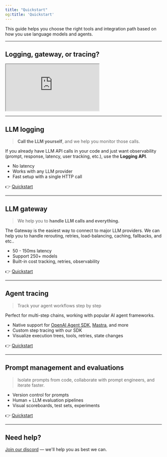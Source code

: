 ```yaml
---
title: "Quickstart"
og:title: 'Quickstart'
---
```


This guide helps you choose the right tools and integration path based on how you use language models and agents.

---

## Logging, gateway, or tracing?

<iframe
  className="w-full aspect-video rounded-xl"
  src="https://www.youtube.com/embed/QGrUM_H3q_k"
  title="LLM logging vs AI gateway vs Agent tracing"
  allow="accelerometer; autoplay; clipboard-write; encrypted-media; gyroscope; picture-in-picture"
  allowFullScreen={true}
></iframe>

---

## LLM logging

> **Call the LLM yourself**, and we help you monitor those calls.

If you already have LLM API calls in your code and just want observability (prompt, response, latency, user tracking, etc.), use the **Logging API**.

- No latency
- Works with any LLM provider
- Fast setup with a single HTTP call

👉 [Quickstart](/documentation/products/logs/quickstart)

---

## LLM gateway

> We help you to **handle LLM calls and everything.**

The Gateway is the easiest way to connect to major LLM providers. We can help you to handle rerouting, retries, load-balancing, caching, fallbacks, and etc..

- 50 - 150ms latency
- Support 250+ models
- Built-in cost tracking, retries, observability

👉 [Quickstart](/documentation/products/gateway/quickstart)

---

## Agent tracing

> Track your agent workflows step by step

Perfect for multi-step chains, working with popular AI agent frameworks.

- Native support for [OpenAI Agent SDK](https://platform.openai.com/), [Mastra](https://www.mastra.dev/), and more  
- Custom step tracing with our SDK
- Visualize execution trees, tools, retries, state changes

👉 [Quickstart](/documentation/products/traces/quickstart)

---

## Prompt management and evaluations

> Isolate prompts from code, collaborate with prompt engineers, and iterate faster.

- Version control for prompts  
- Human + LLM evaluation pipelines  
- Visual scoreboards, test sets, experiments

👉 [Quickstart](/documentation/products/prompt_management/quickstart)

---

## Need help?
[Join our discord](https://discord.gg/n6ZPqGP6) — we'll help you as best we can.